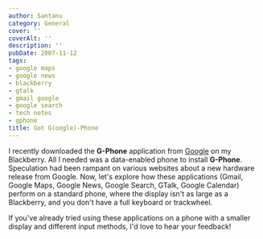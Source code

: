 ```yaml
---
author: Santanu
category: General
cover: ''
coverAlt: ''
description: ''
pubDate: 2007-11-12
tags:
- google maps
- google news
- blackberry
- gtalk
- gmail google
- google search
- tech notes
- gphone
title: Got G(oogle)-Phone
---
```


I recently downloaded the **G-Phone** application from [Google](http://mobile.google.com/) on my Blackberry. All I needed was a data-enabled phone to install **G-Phone**. Speculation had been rampant on various websites about a new hardware release from Google. Now, let's explore how these applications (Gmail, Google Maps, Google News, Google Search, GTalk, Google Calendar) perform on a standard phone, where the display isn't as large as a Blackberry, and you don't have a full keyboard or trackwheel.

If you've already tried using these applications on a phone with a smaller display and different input methods, I'd love to hear your feedback!